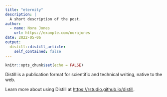 ```yaml
---
title: "eternity"
description: |
  A short description of the post.
author:
  - name: Nora Jones
    url: https://example.com/norajones
date: 2022-05-06
output:
  distill::distill_article:
    self_contained: false
---
```



```r
knitr::opts_chunk$set(echo = FALSE)
```

Distill is a publication format for scientific and technical writing, native to the web.

Learn more about using Distill at <https://rstudio.github.io/distill>.


